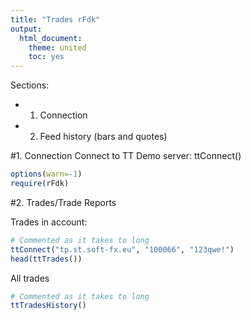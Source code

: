 ```yaml
---
title: "Trades rFdk"
output:
  html_document:
    theme: united
    toc: yes
---
```


Sections:

* 1. Connection

* 2. Feed history  (bars and quotes)



#1. Connection
Connect to TT Demo server:
ttConnect()

```r
options(warn=-1)
require(rFdk)

```

#2. Trades/Trade Reports

Trades in account:
```r
# Commented as it takes to long
ttConnect("tp.st.soft-fx.eu", "100066", "123qwe!")
head(ttTrades())
```
All trades
```r
# Commented as it takes to long
ttTradesHistory()
```
